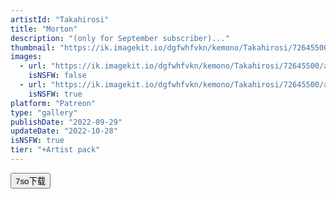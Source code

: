 ```yaml
---
artistId: "Takahirosi"
title: "Morton"
description: "(only for September subscriber)..."
thumbnail: "https://ik.imagekit.io/dgfwhfvkn/kemono/Takahirosi/72645500/app_p4_4_ori1_20250113171352313_K6hh_QqIt.avif?updatedAt=1736759652244"
images:
  - url: "https://ik.imagekit.io/dgfwhfvkn/kemono/Takahirosi/72645500/app_p4_4_ori1_20250113171352313_K6hh_QqIt.avif?updatedAt=1736759652244"
    isNSFW: false
  - url: "https://ik.imagekit.io/dgfwhfvkn/kemono/Takahirosi/72645500/app_p4_4_ori5_20250104013458586_IqPE232dH.avif?updatedAt=1736759526838"
    isNSFW: true
platform: "Patreon"
type: "gallery"
publishDate: "2022-09-29"
updateDate: "2022-10-28"
isNSFW: true
tier: "+Artist pack"
---
```



<Button
      isExternal
      isBlock
      variant="flat"
      color="foreground"
      as={Link}
      href="https://pan.7so.top/f/NLQrIj/_4_MORTON.7z"
    >
      7so下载
    </Button>